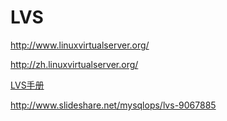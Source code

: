 = LVS =
[[http://www.linuxvirtualserver.org/]]

[[http://zh.linuxvirtualserver.org/]]

[[http://docs.linuxtone.org/ebooks/LoadBalance/lvs/LVS%E6%89%8B%E5%86%8C.pdf|LVS手册]]

[[http://www.slideshare.net/mysqlops/lvs-9067885]]
